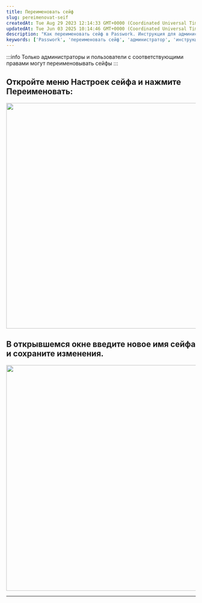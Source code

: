 ```yaml
---
title: Переименовать сейф
slug: pereimenovat-seif
createdAt: Tue Aug 29 2023 12:14:33 GMT+0000 (Coordinated Universal Time)
updatedAt: Tue Jun 03 2025 10:14:46 GMT+0000 (Coordinated Universal Time)
description: "Как переименовать сейф в Passwork. Инструкция для администраторов и пользователей с соответствующими правами."
keywords: ['Passwork', 'переименовать сейф', 'администратор', 'инструкция', 'настройки сейфа']
---
```


:::info
Только администраторы и пользователи с соответствующими правами могут переименовывать сейфы
:::

## Откройте меню **Настроек сейфа** и нажмите **Переименовать**:

<div style={{ textAlign: 'center' }}>
  <img
    src="https://archbee-image-uploads.s3.amazonaws.com/QKZtfOnnubSbfN3D1EPqb-NxgNi1KSQe5JTzUeQTCgR-20250403-093345.png"
    width="600"
    style={{ display: 'block', margin: '0 auto' }}
  />
</div>

## В открывшемся окне введите новое имя сейфа и сохраните изменения.

<div style={{ textAlign: 'center' }}>
  <img
    src="https://archbee-image-uploads.s3.amazonaws.com/QKZtfOnnubSbfN3D1EPqb--1X6YXRvFdTTgTEiuasnG-20250404-103454.png"
    width="600"
    style={{ display: 'block', margin: '0 auto' }}
  />
</div>

***